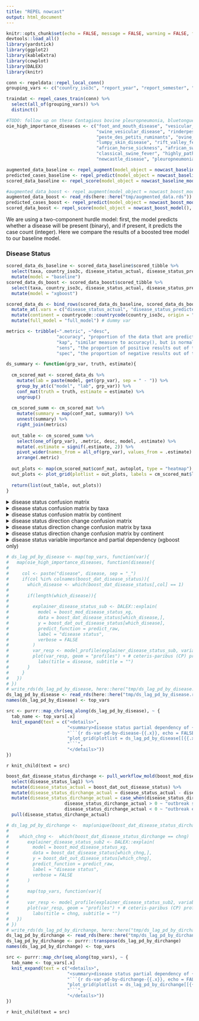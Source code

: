 ```yaml
---
title: "REPEL nowcast"
output: html_document
---
```


```r
knitr::opts_chunk$set(echo = FALSE, message = FALSE, warning = FALSE, fig.width = 10, fig.height = 10)
devtools::load_all()
library(yardstick)
library(ggplot2)
library(kableExtra)
library(cowplot)
library(DALEX)
library(knitr)

conn <- repeldata::repel_local_conn()
grouping_vars <- c("country_iso3c", "report_year", "report_semester", "disease", "disease_population", "taxa")

traindat <- repel_cases_train(conn) %>%
  select(all_of(grouping_vars)) %>%
  distinct()

#TODO: follow up on these Contagious bovine pleuropneumonia, bluetongue, Sheep pox and goat pox,
oie_high_importance_diseases <- c("foot_and_mouth_disease", "vesicular_stomatitis",
                                  "swine_vesicular_disease", "rinderpest",
                                  "peste_des_petits_ruminants", "ovine_bluetongue_disease",
                                  "lumpy_skin_disease", "rift_valley_fever",
                                  "african_horse_sickness", "african_swine_fever",
                                  "classical_swine_fever", "highly_pathogenic_avian_influenza",
                                  "newcastle_disease", "pleuropneumonia", "ovine_pox_disease")
```

```r
augmented_data_baseline <- repel_augment(model_object = nowcast_baseline_model(), conn = conn, newdata = traindat)
predicted_cases_baseline <- repel_predict(model_object = nowcast_baseline_model(), newdata = augmented_data_baseline)
scored_data_baseline <- repel_score(model_object = nowcast_baseline_model(), augmented_data = augmented_data_baseline, predicted_cases = predicted_cases_baseline)

#augmented_data_boost <- repel_augment(model_object = nowcast_boost_model(), conn = conn, newdata = traindat)
augmented_data_boost <- read_rds(here::here("tmp/augmented_data.rds"))
predicted_cases_boost <- repel_predict(model_object = nowcast_boost_model(), newdata = augmented_data_boost)
scored_data_boost <- repel_score(model_object = nowcast_boost_model(), augmented_data = augmented_data_boost, predicted_cases = predicted_cases_boost)
```

We are using a two-component hurdle model: first, the model predicts whether a disease will be present (binary), and if present, it predicts the case count (integer). Here we compare the results of a boosted tree model to our baseline model.

### Disease Status
```r
scored_data_ds_baseline <- scored_data_baseline$scored_tibble %>% 
  select(taxa, country_iso3c, disease_status_actual, disease_status_predicted, disease_status_dirchange_actual, disease_status_dirchange_predicted) %>% 
  mutate(model = "baseline")
scored_data_ds_boost <- scored_data_boost$scored_tibble %>% 
  select(taxa, country_iso3c, disease_status_actual, disease_status_predicted, disease_status_dirchange_actual, disease_status_dirchange_predicted) %>% 
  mutate(model = "xgboost")

scored_data_ds <- bind_rows(scored_data_ds_baseline, scored_data_ds_boost) %>% 
  mutate_at(.vars = c("disease_status_actual", "disease_status_predicted", "disease_status_dirchange_actual", "disease_status_dirchange_predicted"), as.factor) %>% 
  mutate(continent = countrycode::countrycode(country_iso3c, origin = "iso3c", destination = "continent")) %>% 
  mutate(full_model = "full_model") # dummy var

metrics <- tribble(~".metric", ~"desc",
                   "accuracy", "proportion of the data that are predicted correctly",
                   "kap", "similar measure to accuracy(), but is normalized by the accuracy that would be expected by chance alone and is very useful when one or more classes have large frequency distributions.",
                   "sens", "the proportion of positive results out of the number of samples which were actually positive.",
                   "spec", "the proportion of negative results out of the number of samples which were actually negative")

ds_summary <- function(grp_var, truth, estimate){
  
  cm_scored_mat <- scored_data_ds %>% 
    mutate(lab = paste(model, get(grp_var), sep = " - ")) %>% 
    group_by_at(c("model", "lab", grp_var)) %>% 
    conf_mat(truth = truth, estimate = estimate) %>% 
    ungroup()
  
  cm_scored_summ <- cm_scored_mat %>% 
    mutate(summary = map(conf_mat, summary)) %>% 
    unnest(summary) %>% 
    right_join(metrics)
  
  out_table <- cm_scored_summ %>% 
    select(one_of(grp_var), .metric, desc, model, .estimate) %>% 
    mutate(.estimate = signif(.estimate, 2)) %>% 
    pivot_wider(names_from = all_of(grp_var), values_from = .estimate) %>% 
    arrange(.metric)
  
  out_plots <- map(cm_scored_mat$conf_mat, autoplot, type = "heatmap")
  out_plots <- plot_grid(plotlist = out_plots, labels = cm_scored_mat$lab, label_size = 8)
  
  return(list(out_table, out_plots))
}

```

<details>
<summary>disease status confusion matrix</summary>
```r
out_full_model <- ds_summary("full_model", truth = "disease_status_actual", estimate = "disease_status_predicted")
out_full_model[[1]]  %>% 
  kbl() %>% 
  collapse_rows(columns = 1:2, valign = "middle") %>% 
  kable_styling() 
out_full_model[[2]]
```
</details>

<details>
<summary>disease status confusion matrix by taxa</summary>
```r
out_full_model_taxa <- ds_summary("taxa",  truth = "disease_status_actual", estimate = "disease_status_predicted")
out_full_model_taxa[[1]] %>% 
  select(-desc) %>% 
  kbl() %>% 
  collapse_rows(columns = 1, valign = "middle") %>% 
  kable_styling() 
out_full_model_taxa[[2]]
```
</details>

<details>
<summary>disease status confusion matrix by continent</summary>
```r
out_full_model_continent <- ds_summary("continent",  truth = "disease_status_actual", estimate = "disease_status_predicted")
out_full_model_continent[[1]]  %>% 
  select(-desc) %>% 
  kbl() %>% 
  collapse_rows(columns = 1, valign = "middle") %>% 
  kable_styling() 
out_full_model_continent[[2]]
```
</details>

<details>
<summary>disease status direction change confusion matrix</summary>
```r
out_full_model_dc <- ds_summary("full_model", truth = "disease_status_dirchange_actual", estimate = "disease_status_dirchange_predicted")
out_full_model_dc[[1]]  %>% 
  kbl() %>% 
  collapse_rows(columns = 1:2, valign = "middle") %>% 
  kable_styling() 
out_full_model_dc[[2]]
```
Note there are some baseline "outbreak ends" predictions. This occurs in cases where the lag1 disease status is 1, but the lag1 cases are 0 or NA. The predict() function predicts lag1 cases only when the lag1 disease status is 1. 

</details>

<details>
<summary>disease status direction change confusion matrix by taxa</summary>
```r
out_taxa_dc <- ds_summary("taxa", truth = "disease_status_dirchange_actual", estimate = "disease_status_dirchange_predicted")
out_taxa_dc[[1]]  %>% 
  select(-desc) %>% 
  kbl() %>% 
  collapse_rows(columns = 1, valign = "middle") %>% 
  kable_styling() 
out_taxa_dc[[2]]
```
</details>

<details>
<summary>disease status direction change confusion matrix by continent</summary>
```r
out_continent_dc <- ds_summary("continent", truth = "disease_status_dirchange_actual", estimate = "disease_status_dirchange_predicted")
out_continent_dc[[1]]  %>% 
  select(-desc) %>% 
  kbl() %>% 
  collapse_rows(columns = 1, valign = "middle") %>% 
  kable_styling() 
out_continent_dc[[2]]
```
</details>

<details>
<summary>disease status variable importance and partial dependency (xgboost only) </summary>
```r
# Load model
boost_mod_disease_status <- read_rds(here::here("models/boost_mod_disease_status.rds"))
boost_mod_disease_status_xg <- pull_workflow_fit(boost_mod_disease_status)

# Variable importance
importance_disease_status <- vip::vip(boost_mod_disease_status_xg, num_features = 12)
importance_disease_status + 
  theme(axis.text = element_text(size = 14))

top_vars <- importance_disease_status$data$Variable

# Get training data
boost_dat_disease_status <- pull_workflow_mold(boost_mod_disease_status)$predictors %>% 
  as.matrix()
boost_dat_out_disease_status <- pull_workflow_mold(boost_mod_disease_status)$outcomes %>% 
  mutate(disease_status = as.integer(disease_status == 1)) %>% 
  pull(disease_status)

explainer_disease_status <- DALEX::explain(
  model = boost_mod_disease_status_xg,
  data = boost_dat_disease_status,
  y = boost_dat_out_disease_status,
  predict_function = predict_raw,
  label = "disease status",
  verbose = FALSE
)

#importance_disease_status <- variable_importance(explainer = explainer_disease_status)

pd_disease_status <- map(top_vars, function(var){
  var_resp <- model_profile(explainer_disease_status, variable =  var , type = "partial")
  plot(var_resp, geom = "profiles") +
    labs(title = "", subtitle = "")
})
plot_grid(plotlist = pd_disease_status)

```
</details>

```r
# ds_lag_pd_by_disease <- map(top_vars, function(var){
#   map(oie_high_importance_diseases, function(disease){
#     
#     col <- paste("disease", disease, sep = "_")
#     if(col %in% colnames(boost_dat_disease_status)){
#       which_disease <- which(boost_dat_disease_status[,col] == 1)
#       
#       if(length(which_disease)){
#         
#         explainer_disease_status_sub <- DALEX::explain(
#           model = boost_mod_disease_status_xg,
#           data = boost_dat_disease_status[which_disease,],
#           y = boost_dat_out_disease_status[which_disease],
#           predict_function = predict_raw,
#           label = "disease status",
#           verbose = FALSE
#         )
#         var_resp <- model_profile(explainer_disease_status_sub, variable =  var , type = "partial")
#         plot(var_resp, geom = "profiles") + # ceteris-paribus (CP) profiles
#           labs(title = disease, subtitle = "")
#       }
#     }
#   })
# })
# write_rds(ds_lag_pd_by_disease, here::here("tmp/ds_lag_pd_by_disease.rds"))
ds_lag_pd_by_disease <- read_rds(here::here("tmp/ds_lag_pd_by_disease.rds"))
names(ds_lag_pd_by_disease) <- top_vars
```

```r
src <- purrr::map_chr(seq_along(ds_lag_pd_by_disease), ~ {
  tab_name <- top_vars[.x]
  knit_expand(text = c("<details>",
                       "<summary>disease status partial dependency of {{tab_name}} by select disease (xgboost only)</summary>",
                       "```{r ds-var-pd-by-disease-{{.x}}, echo = FALSE, align = 'left'}", 
                       "plot_grid(plotlist = ds_lag_pd_by_disease[[{{.x}}]])",
                       "```",
                       "</details>"))
})
```
`r knit_child(text = src)`

```r

boost_dat_disease_status_dirchange <- pull_workflow_mold(boost_mod_disease_status)$predictors  %>% 
  select(disease_status_lag1) %>% 
  mutate(disease_status_actual = boost_dat_out_disease_status) %>% 
  mutate(disease_status_dirchange_actual = disease_status_actual - disease_status_lag1) %>%
  mutate(disease_status_dirchange_actual = case_when(disease_status_dirchange_actual == 0 ~ "no change",
                      disease_status_dirchange_actual > 0 ~ "outbreak starts",
                      disease_status_dirchange_actual < 0 ~ "outbreak ends")) %>% 
  pull(disease_status_dirchange_actual)

# ds_lag_pd_by_dirchange <-  map(unique(boost_dat_disease_status_dirchange), function(chng){
# 
#    which_chng <-  which(boost_dat_disease_status_dirchange == chng)
#       explainer_disease_status_sub2 <- DALEX::explain(
#         model = boost_mod_disease_status_xg,
#         data = boost_dat_disease_status[which_chng,],
#         y = boost_dat_out_disease_status[which_chng],
#         predict_function = predict_raw,
#         label = "disease status",
#         verbose = FALSE
#       )
#       
#       map(top_vars, function(var){
#       
#       var_resp <- model_profile(explainer_disease_status_sub2, variable =  var , type = "partial")
#       plot(var_resp, geom = "profiles") + # ceteris-paribus (CP) profiles
#         labs(title = chng, subtitle = "")
#   })
# })
# write_rds(ds_lag_pd_by_dirchange, here::here("tmp/ds_lag_pd_by_dirchange"))
ds_lag_pd_by_dirchange <- read_rds(here::here("tmp/ds_lag_pd_by_dirchange"))
ds_lag_pd_by_dirchange <- purrr::transpose(ds_lag_pd_by_dirchange)
names(ds_lag_pd_by_dirchange) <- top_vars

```

```r
src <- purrr::map_chr(seq_along(top_vars), ~ {
  tab_name <- top_vars[.x]
  knit_expand(text = c("<details>",
                       "<summary>disease status partial dependency of {{tab_name}} by select direction change (xgboost only)</summary>",
                       "```{r ds-var-pd-by-dirchange-{{.x}}, echo = FALSE, align = 'left'}", 
                       "plot_grid(plotlist = ds_lag_pd_by_dirchange[[{{.x}}]])",
                       "```",
                       "</details>"))
})
```
`r knit_child(text = src)`

<!-- ### Cases -->
<!-- Here we evaluate the subset of the training data with positive case counts -->

<!-- <details> -->
<!-- <summary>cases model stats</summary> -->
<!-- ```{r cs-stats} -->
<!-- scored_data_cs_baseline <- scored_data_baseline$scored_tibble %>% -->
<!--   select(disease, taxa, country_iso3c, cases_actual, cases_predicted, cases_dirchange_actual, cases_dirchange_predicted, cases_error) %>% -->
<!--   mutate(model = "baseline") %>% -->
<!--   drop_na(cases_actual) -->
<!-- scored_data_cs_boost <- scored_data_boost$scored_tibble%>% -->
<!--   select(disease, taxa, country_iso3c, cases_actual, cases_predicted, cases_dirchange_actual, cases_dirchange_predicted, cases_error) %>% -->
<!--   mutate(model = "xgboost") %>% -->
<!--   drop_na(cases_actual) -->

<!-- scored_data_cs <- bind_rows(scored_data_cs_baseline, scored_data_cs_boost) %>% -->
<!--   mutate(continent = countrycode::countrycode(country_iso3c, origin = "iso3c", destination = "continent")) %>% -->
<!--   mutate(full_model = "full_model") # dummy var -->

<!-- scored_data_cs %>% -->
<!--   group_by(model) %>% -->
<!--   yardstick::metrics(truth = cases_actual, estimate = cases_predicted) -->
<!-- ``` -->
<!-- </details> -->

<!-- <details> -->
<!-- <summary>cases residuals</summary> -->
<!-- ```{r cd-resid, fig.height=5} -->
<!-- scored_data_cs %>% -->
<!--   ggplot(., aes(x = cases_actual, y = cases_predicted, color = log10(cases_error))) + -->
<!--   geom_point(alpha = 0.5) + -->
<!--   facet_wrap(model ~ .) + -->
<!--   scale_y_log10(limits = c(1, max(c(scored_data_cs$cases_actual, scored_data_cs$cases_predicted)))) + -->
<!--   scale_x_log10(limits = c(1, max(c(scored_data_cs$cases_actual, scored_data_cs$cases_predicted)))) + -->
<!--   scale_color_viridis_c() + -->
<!--   theme_bw() -->
<!-- ``` -->
<!-- </details> -->

<!-- <details> -->
<!-- <summary>cases residuals by taxa</summary> -->
<!-- ```{r cd-resid-taxa, fig.height=10, fig.width=15} -->
<!-- scored_data_cs %>% -->
<!--   ggplot(., aes(x = cases_actual, y = cases_predicted, color = log10(cases_error))) + -->
<!--   geom_point(alpha = 0.5) + -->
<!--   facet_grid(model ~ taxa) + -->
<!--   scale_y_log10(limits = c(1, max(c(scored_data_cs$cases_actual, scored_data_cs$cases_predicted)))) + -->
<!--   scale_x_log10(limits = c(1, max(c(scored_data_cs$cases_actual, scored_data_cs$cases_predicted)))) + -->
<!--   scale_color_viridis_c() + -->
<!--   theme_bw() -->
<!-- ``` -->
<!-- </details> -->

<!-- <details> -->
<!-- <summary>cases residuals by continent</summary> -->
<!-- ```{r cd-resid-continent, fig.height=10, fig.width=15} -->
<!-- scored_data_cs %>% -->
<!--   ggplot(., aes(x = cases_actual, y = cases_predicted, color = log10(cases_error))) + -->
<!--   geom_point(alpha = 0.5) + -->
<!--   facet_grid(model ~ continent) + -->
<!--   scale_y_log10(limits = c(1, max(c(scored_data_cs$cases_actual, scored_data_cs$cases_predicted)))) + -->
<!--   scale_x_log10(limits = c(1, max(c(scored_data_cs$cases_actual, scored_data_cs$cases_predicted)))) + -->
<!--   scale_color_viridis_c() + -->
<!--   theme_bw() -->
<!-- ``` -->
<!-- </details> -->


<!-- <details> -->
<!-- <summary>cases variable importance and partial dependency (xgboost only) </summary> -->
<!-- ```{r cs-var-import, fig.width = 15, fig.height = 10} -->
<!-- # Load model -->
<!-- boost_mod_cases <- read_rds(here::here("models/boost_mod_cases.rds")) -->
<!-- boost_mod_cases_xg <- pull_workflow_fit(boost_mod_cases) -->

<!-- # Variable importance -->
<!-- importance_cases <- vip::vip(boost_mod_cases_xg, num_features = 12) -->
<!-- importance_cases +  -->
<!--   theme(axis.text = element_text(size = 14)) -->

<!-- top_vars <- importance_cases$data$Variable -->

<!-- # Get training data -->
<!-- boost_dat_cases <- pull_workflow_mold(boost_mod_cases)$predictors %>%  -->
<!--   as.matrix() -->
<!-- boost_dat_out_cases <- pull_workflow_mold(boost_mod_cases)$outcomes %>%  -->
<!--   pull(cases) -->

<!-- explainer_cases <- DALEX::explain( -->
<!--   model = boost_mod_cases_xg, -->
<!--   data = boost_dat_cases, -->
<!--   y = boost_dat_out_cases, -->
<!--   predict_function = predict_raw, -->
<!--   label = "cases", -->
<!--   verbose = FALSE -->
<!-- ) -->

<!-- # how does the expected value of model prediction behave as a function of a selected explanatory variable? -->
<!-- # a CP profile shows the dependence of an instance-level prediction on an explanatory variable. A PD profile is estimated by the mean of the CP profiles for all instances (observations) from a dataset. -->
<!-- # these are aggregated profiles. By default 100. -->
<!-- pd_cases <- map(top_vars, function(var){ -->
<!--   var_resp <- model_profile(explainer_cases, variable =  var , type = "partial") -->
<!--   plot(var_resp, geom = "profiles") + # ceteris-paribus (CP) profiles -->
<!--     labs(title = "", subtitle = "") -->
<!-- }) -->
<!-- plot_grid(plotlist = pd_cases) -->
<!-- ``` -->

<!-- </details> -->

<!-- <details> -->
<!-- <summary>cases partial dependency by select disease (xgboost only) </summary> -->
<!-- ```{r cs-var-pd-by-disease, fig.height=10, fig.width=15} -->

<!-- #TODO: follow up on these Contagious bovine pleuropneumonia, bluetongue, Sheep pox and goat pox, -->
<!-- oie_high_importance_diseases <- c("foot_and_mouth_disease", "vesicular_stomatitis", -->
<!--                                   "swine_vesicular_disease", "rinderpest", -->
<!--                                   "peste_des_petits_ruminants", "ovine_bluetongue_disease", -->
<!--                                   "lumpy_skin_disease", "rift_valley_fever", -->
<!--                                   "african_horse_sickness", "african_swine_fever", -->
<!--                                   "classical_swine_fever", "highly_pathogenic_avian_influenza", -->
<!--                                   "newcastle_disease", "pleuropneumonia", "ovine_pox_disease") -->

<!-- cases_lag_pd_by_disease <- map(oie_high_importance_diseases, function(disease){ -->

<!--   col <- paste("disease", disease, sep = "_") -->
<!--   if(col %in% colnames(boost_dat_cases)){ -->
<!--     which_disease <- which(boost_dat_cases[,col] == 1) -->

<!--     if(length(which_disease)){ -->

<!--       explainer_cases_sub <- DALEX::explain( -->
<!--         model = boost_mod_cases_xg, -->
<!--         data = boost_dat_cases[which_disease,], -->
<!--         y = boost_dat_out_cases[which_disease], -->
<!--         predict_function = predict_raw, -->
<!--         label = "cases", -->
<!--         verbose = FALSE -->
<!--       ) -->
<!--       var_resp <- model_profile(explainer_cases_sub, variable =  "cases_lag1" , type = "partial") -->
<!--       plot(var_resp, geom = "profiles") + # ceteris-paribus (CP) profiles -->
<!--         labs(title = disease, subtitle = "") -->
<!--     } -->
<!--   } -->
<!-- }) -->

<!-- plot_grid(plotlist = cases_lag_pd_by_disease) -->

<!-- ``` -->
<!-- </details> -->

<!-- ```{r disconnect} -->
<!-- repel_local_disconnect() -->
<!-- ``` -->

